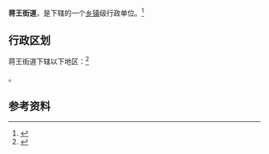 {{中国乡级行政区|32/10/03/002/000}}

'''蒋王街道'''，是{{PRC admin/fullname|32/10/03/002/000|3}}下辖的一个[[乡镇|乡镇]]级行政单位。<ref>{{PRC admin/ref sgc|{{PRC admin/parent|32/10/03/002/000}}}}</ref>

== 行政区划 ==

蒋王街道下辖以下地区：<ref>{{PRC admin/ref sgc|32/10/03/002/000}}</ref>

{{PRC admin/children|32/10/03/002/000}}。

== 参考资料 ==

{{reflist}}

{{PRC admin/navcat|32/10/03/002/000}}
{{江苏行政区划小作品}}